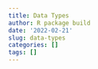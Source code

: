 ```yaml
---
title: Data Types
author: R package build
date: '2022-02-21'
slug: data-types
categories: []
tags: []
---
```

